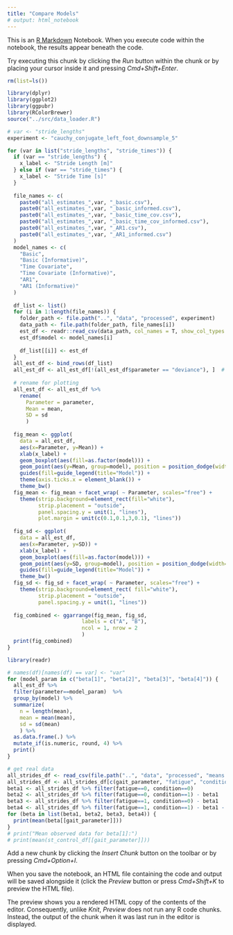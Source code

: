---
title: "Compare Models"
# output: html_notebook
---

This is an [R Markdown](http://rmarkdown.rstudio.com) Notebook. When you execute code within the notebook, the results appear beneath the code. 

Try executing this chunk by clicking the *Run* button within the chunk or by placing your cursor inside it and pressing *Cmd+Shift+Enter*. 

```{r, fig.width = 7, fig.height = 8}
rm(list=ls())

library(dplyr)
library(ggplot2)
library(ggpubr)
library(RColorBrewer)
source("../src/data_loader.R")

# var <- "stride_lengths"
experiment <- "cauchy_conjugate_left_foot_downsample_5"

for (var in list("stride_lengths", "stride_times")) {
  if (var == "stride_lengths") {
    x_label <- "Stride Length [m]"
  } else if (var == "stride_times") {
    x_label <- "Stride Time [s]"
  }
  
  file_names <- c(
    paste0("all_estimates_",var, "_basic.csv"),
    paste0("all_estimates_",var, "_basic_informed.csv"),
    paste0("all_estimates_",var, "_basic_time_cov.csv"),
    paste0("all_estimates_",var, "_basic_time_cov_informed.csv"),
    paste0("all_estimates_",var, "_AR1.csv"),
    paste0("all_estimates_",var, "_AR1_informed.csv")
  )
  model_names <- c(
    "Basic",
    "Basic (Informative)", 
    "Time Covariate",
    "Time Covariate (Informative)",
    "AR1",
    "AR1 (Informative)"
  )
  
  df_list <- list()
  for (i in 1:length(file_names)) {
    folder_path <- file.path("..", "data", "processed", experiment)
    data_path <- file.path(folder_path, file_names[i])
    est_df <- readr::read_csv(data_path, col_names = T, show_col_types = FALSE)
    est_df$model <- model_names[i]
    
    df_list[[i]] <- est_df 
  }
  all_est_df <- bind_rows(df_list)
  all_est_df <- all_est_df[!(all_est_df$parameter == "deviance"), ]  # remove deviance from the plot
  
  # rename for plotting
  all_est_df <- all_est_df %>% 
    rename(
      Parameter = parameter,
      Mean = mean,
      SD = sd
      )
  
  fig_mean <- ggplot(
    data = all_est_df, 
    aes(x=Parameter, y=Mean)) + 
    xlab(x_label) +
    geom_boxplot(aes(fill=as.factor(model))) + 
    geom_point(aes(y=Mean, group=model), position = position_dodge(width=0.75)) + 
    guides(fill=guide_legend(title="Model")) + 
    theme(axis.ticks.x = element_blank()) + 
    theme_bw()
  fig_mean <- fig_mean + facet_wrap( ~ Parameter, scales="free") +
    theme(strip.background=element_rect(fill="white"), 
          strip.placement = "outside",
          panel.spacing.y = unit(1, "lines"),
          plot.margin = unit(c(0.1,0.1,3,0.1), "lines"))
    
  fig_sd <- ggplot(
    data = all_est_df, 
    aes(x=Parameter, y=SD)) +
    xlab(x_label) +
    geom_boxplot(aes(fill=as.factor(model))) + 
    geom_point(aes(y=SD, group=model), position = position_dodge(width=0.75)) + 
    guides(fill=guide_legend(title="Model")) + 
    theme_bw()
  fig_sd <- fig_sd + facet_wrap( ~ Parameter, scales="free") +
    theme(strip.background=element_rect( fill="white"), 
          strip.placement = "outside",
          panel.spacing.y = unit(1, "lines"))
  
  fig_combined <- ggarrange(fig_mean, fig_sd,
                        labels = c("A", "B"),
                        ncol = 1, nrow = 2
                        ) 
  print(fig_combined)
}

```

```{r}
library(readr)

# names(df)[names(df) == var] <- "var"
for (model_param in c("beta[1]", "beta[2]", "beta[3]", "beta[4]")) {
  all_est_df %>% 
  filter(parameter==model_param)  %>%
  group_by(model) %>%
  summarize(
    n = length(mean),
    mean = mean(mean),
    sd = sd(mean)
    ) %>%
  as.data.frame(.) %>% 
  mutate_if(is.numeric, round, 4) %>%
  print()
}

# get real data
all_strides_df <- read_csv(file.path("..", "data", "processed", "means.csv"), show_col_types = FALSE)
all_strides_df <- all_strides_df[c(gait_parameter, "fatigue", "condition")]
beta1 <- all_strides_df %>% filter(fatigue==0, condition==0)
beta2 <- all_strides_df %>% filter(fatigue==0, condition==1) - beta1
beta3 <- all_strides_df %>% filter(fatigue==1, condition==0) - beta1
beta4 <- all_strides_df %>% filter(fatigue==1, condition==1) - beta1 - beta2 - beta3
for (beta in list(beta1, beta2, beta3, beta4)) {
  print(mean(beta[[gait_parameter]]))
}
# print("Mean observed data for beta[1]:")
# print(mean(st_control_df[[gait_parameter]]))

```


Add a new chunk by clicking the *Insert Chunk* button on the toolbar or by pressing *Cmd+Option+I*.

When you save the notebook, an HTML file containing the code and output will be saved alongside it (click the *Preview* button or press *Cmd+Shift+K* to preview the HTML file). 

The preview shows you a rendered HTML copy of the contents of the editor. Consequently, unlike *Knit*, *Preview* does not run any R code chunks. Instead, the output of the chunk when it was last run in the editor is displayed.

